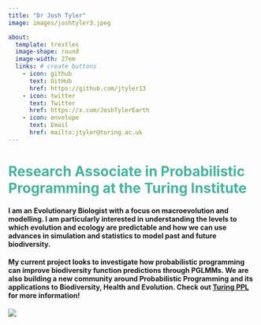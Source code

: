 ```yaml
---
title: "Dr Josh Tyler"
image: images/joshtyler3.jpeg

about: 
  template: trestles 
  image-shape: round
  image-width: 27em
  links: # create buttons
    - icon: github
      text: GitHub
      href: https://github.com/jtyler13
    - icon: twitter
      text: Twitter
      href: https://x.com/JoshTylerEarth
    - icon: envelope
      text: Email
      href: mailto:jtyler@turing.ac.uk
---
```


# Research Associate in Probabilistic Programming at the Turing Institute {style="color: #45B39D"}

#### I am an Evolutionary Biologist with a focus on macroevolution and modelling. I am particularly interested in understanding the levels to which evolution and ecology are predictable and how we can use advances in simulation and statistics to model past and future biodiversity.

#### My current project looks to investigate how probabilistic programming can improve biodiversity function predictions through PGLMMs. We are also building a new community around Probabilistic Programming and its applications to Biodiversity, Health and Evolution. Check out [Turing PPL](https://turingppl.github.io/) for more information!

![](images/Lab_Logo.png)
